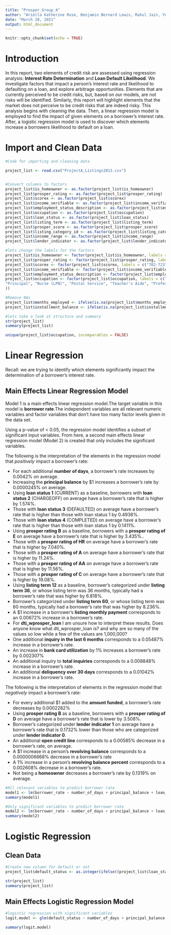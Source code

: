 ```yaml
---
title: "Prosper_Group_4"
author: "Ariella Katherine Rose, Benjamin Bernard Lewis, Rahul Jain, Yoshitomo Okada"
date: "March 28, 2021"
output: html_document
---
```


```r
knitr::opts_chunk$set(echo = TRUE)
```

# Introduction

In this report, two elements of credit risk are assessed using regression analysis: **Interest Rate Determination** and **Loan Default Likelihood**. We investigate factors that impact a person's interest rate and likelihood to defaulting on a loan, and explore arbitrage opportunities. Elements that are currently perceived to be credit risks, but, based on our models, are not risks will be identified. Similarly, this report will highlight elements that the market does not perceive to be credit risks that are indeed risky. 
This analysis begins with cleaning the data. Then, a linear regression model is employed to find the impact of given elements on a borrower's interest rate. After, a logistic regression model is used to discover which elements increase a borrowers likelihood to default on a loan. 

# Import and Clean Data

```r
#Code for importing and cleaning data

project_list <- read.csv("ProjectA_Listings2013.csv")



```



```r
#Convert columns to factors
project_list$is_homeowner <- as.factor(project_list$is_homeowner)
project_list$prosper_rating <- as.factor(project_list$prosper_rating)
project_list$scorex <- as.factor(project_list$scorex)
project_list$income_verifiable <- as.factor(project_list$income_verifiable)
project_list$employment_status_description <- as.factor(project_list$employment_status_description)
project_list$occupation <- as.factor(project_list$occupation)
project_list$loan_status <- as.factor(project_list$loan_status)
project_list$listing_term <- as.factor(project_list$listing_term)
project_list$prosper_score <- as.factor(project_list$prosper_score)
project_list$listing_category_id <- as.factor(project_list$listing_category_id)
project_list$income_range <- as.factor(project_list$income_range)
project_list$lender_indicator <- as.factor(project_list$lender_indicator)

#lets change the labels for the factors
project_list$is_homeowner <- factor(project_list$is_homeowner, labels = c("TRUE", "FALSE"))
project_list$prosper_rating <- factor(project_list$prosper_rating, labels = c("B", "D", "E", "HR", "A", "AA", "C"))
project_list$scorex <- factor(project_list$scorex, labels = c("702-723", "650-664", "620-639", "640-649", "748-777", "665-689", "778+", "600-619", "690-701", "724-747", "< 600"))
project_list$income_verifiable <- factor(project_list$income_verifiable, labels = c("TRUE", "FALSE"))
project_list$employment_status_description <- factor(project_list$employment_status_description, labels = c("Employed", "Other", "Full-time", "Self-employed", "Not employed", "Part-time", "Retired"))
project_list$occupation <- factor(project_list$occupation, labels = c("Other", "Sales - Retail", "Computer Programmer", "Teacher", "Executive", "Realtor", "Tradesman - Mechanic", "Medical Technician", "Administrative Assistant", "Pharmacist", "Accountant/CPA", "Professional", "Attorney", "Nurse (RN)", "Police Officer/Correction Officer", "Retail Management", "Analyst", "Construction", "Sales - Commission", "Skilled Labor", "Clerical", "Civil Service", "Engineer - Electrical", "Truck Driver", "Military Enlisted", "Waiter/Waitress", "Engineer - Mechanical", "Food Service Management", "Laborer", "Social Worker", "Architect", "Fireman", "Tradesman - Electrician", "Doctor", "Investor", "Bus Driver", "Chemist", "Food Service", "Biologist", "Military Officer", "Tradesman - Plumber",
"Principal", "Nurse (LPN)", "Postal Service", "Teacher's Aide", "Professor", "Dentist", "Pilot - Private/Commercial", "Engineer - Chemical", "Landscaping", "Religious", "Student - College Graduate Student", "Homemaker", "Scientist", "Clergy", "Judge", "Nurse's Aide", "Tradesman - Carpenter", "Car Dealer", "Flight Attendant", "Student - Community College", "Psychologist", "Student - College Senior", "Student - College Junior", "Student - College Freshman", "Student - College Sophomore", "Student - Technical School", ""
))

#Remove NAs
project_list$months_employed <- ifelse(is.na(project_list$months_employed),mean(project_list$months_employed,na.rm = TRUE),project_list$months_employed)
project_list$installment_balance <- ifelse(is.na(project_list$installment_balance),mean(project_list$installment_balance,na.rm = TRUE),project_list$installment_balance)

#lets take a look at structure and summary
str(project_list)
summary(project_list)

```

```r
unique(project_list$occupation, incomparables = FALSE)
```


# Linear Regression

Recall: we are trying to identify which elements significantly impact the determination of a borrower's interest rate. 

## Main Effects Linear Regression Model

Model 1 is a main effects linear regression model.The target variable in this model is **borrower rate**.The independent variables are all relevant numeric variables and factor variables that don't have too many factor levels given in the data set.

Using a p-value of < 0.05, the regression model identifies a subset of significant input variables. From here, a second main effects linear regression model (Model 2) is created that only includes the significant variables. 

The following is the interpretation of the elements in the regression model that *positively* impact a borrower's rate:

* For each additional **number of days**, a borrower's rate increases by 0.0042% on average. 
* Increasing the **principal balance** by $1 increases a borrower's rate by 0.0000245% on average. 
* Using **loan status 1** (CURRENT) as a baseline, borrowers with **loan status 2** (CHARGEOFF) on average have a borrower's rate that is higher by 1.574%. 
* Those with **loan status 3** (DEFAULTED) on average have a borrower's rate that is higher than those with loan status 1 by 0.4938%. 
* Those with **loan status 4** (COMPLETED) on average have a borrower's rate that is higher than those with loan status 1 by 0.1411%.   
* Using **prosper rating B** as a baseline, borrowers with a **prosper rating of E** on average have a borrower's rate that is higher by 3.435%..
* Those with a **prosper rating of HR** on average have a borrower's rate that is higher by 7.040%.
* Those with a **prosper rating of A** on average have a borrower's rate that is higher by 11.24%.
* Those with a **prosper rating of AA** on average have a borrower's rate that is higher by 11.56%.
* Those with a **prosper rating of C** on average have a borrower's rate that is higher by 19.08%.
* Using **listing term 12** as a baseline, borrower's categorized under **listing term 36**, or whose listing term was 36 months, typically had a borrower's rate that was higher by 6.818%. 
* Borrower's categorized under **listing term 60**, or whose listing term was 60 months, typically had a borrower's rate that was higher by 8.236%. 
* A $1 increase in a borrower's **listing monthly payment** corresponds to an 0.00672% increase in a borrower's rate.
* For **dti_wprosper_loan** I am unsure how to interpret these results. Does anyone know what dti_wprosper_loan is? and why are so many of the values so low while a few of the values are 1,000,000?
* One additional **inquiry in the last 6 months** corresponds to a 0.05487% increase in a borrower's rate.
* An increase in **bank card utilization** by 1% increases a borrower's rate by 0.002307%
* An additional inquiry to **total inquiries** corresponds to a 0.008848% increase in a borrower's rate.
* An additional **deliquency over 30 days** corresponds to a 0.01042% increase in a borrower's rate.


The following is the interpretation of elements in the regression model that *negatively* impact a borrower's rate:

* For every additional $1 added to the **amount funded**, a borrower's rate decreases by 0.0002282%
* Using **prosper rating B** as a baseline, borrowers with a **prosper rating of D** on average have a borrower's rate that is lower by 3.508%.
* Borrower's categorized under **lender indicator 1** on average have a borrower's rate that is 0.1732% lower than those who are categorized under **lender indicator 0**.
* An additional **open credit line** corresponds to a 0.00585% decrease in a borrower's rate, on average.
* A $1 increase in a person's **revolving balance** corresponds to a 0.0000006668% decrease in a borrower's rate
* A 1% increase in a person's **revolving balance percent** corresponds to a 0.002608% decrease in a borrower's rate.
* Not being a **homeowner** decreases a borrower's rate by 0.1319% on average.


```r

#All relevant variables to predict borrower rate
model1 <- lm(borrower_rate ~ number_of_days	+ principal_balance	+ loan_status	+ amount_funded	+ prosper_rating	+ listing_term	+ listing_monthly_payment	+ scorex	+ prosper_score	+ listing_category_id	+income_range	+ stated_monthly_income	+ income_verifiable	+ dti_wprosper_loan	+ months_employed	+ lender_indicator	+ monthly_debt	+ current_delinquencies	+ delinquencies_last7_years	+ public_records_last10_years	+ public_records_last12_months	+ credit_lines_last7_years	+ inquiries_last6_months	+ amount_delinquent	+ current_credit_lines	+ open_credit_lines	+  bankcard_utilization	+ total_open_revolving_accounts	+ installment_balance	+ real_estate_balance	+ revolving_balance	+ real_estate_payment	+ revolving_available_percent	+ total_inquiries	+  total_trade_items	+ satisfactory_accounts	+  now_delinquent_derog	+ was_delinquent_derog	+ delinquencies_over30_days	+ delinquencies_over60_days	+ delinquencies_over90_days	+ is_homeowner + employment_status_description + occupation	, data = project_list)
summary(model1)

#Only significant variables to predict borrower rate
model2 <- lm(borrower_rate ~ number_of_days	+ principal_balance	+ loan_status	+ amount_funded	+ prosper_rating	+ listing_term	+ listing_monthly_payment	+ dti_wprosper_loan + lender_indicator	+ inquiries_last6_months	+ open_credit_lines	+  bankcard_utilization	+ revolving_balance	+ revolving_available_percent	+ total_inquiries	+ delinquencies_over30_days	+ is_homeowner, data = project_list)
summary(model2)
```
# Logistic Regression 

## Clean Data
```r
#Create new column for default or not
project_list$default_status <- as.integer(ifelse((project_list$loan_status == 2 | project_list$loan_status == 3), 1, 0))

str(project_list)
summary(project_list)

```

## Main Effects Logistic Regression Model

```r


#logistic regression with significant variables
logit.model <- glm(default_status ~ number_of_days + principal_balance + amount_funded + prosper_rating + borrower_rate + listing_term + listing_monthly_payment + lender_indicator + delinquencies_last7_years + inquiries_last6_months + bankcard_utilization + revolving_balance + satisfactory_accounts,data = project_list, family = "binomial")

summary(logit.model)

```




